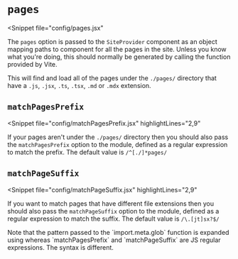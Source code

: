 
# `pages`

<Snippet
  file="config/pages.jsx"
>
  The `pages` option is passed to the `SiteProvider` component as an object
  mapping paths to component for all the pages in the site.  Unless you know
  what you're doing, this should normally be generated by calling the <ViteLink
  path="guide/features.html#glob-import" text="import.meta.glob"/>
  function provided by Vite.

  This will find and load all of the pages under the `./pages/` directory that
  have a `.js`, `.jsx`, `.ts`, `.tsx`, `.md` or `.mdx` extension.
</Snippet>


## `matchPagesPrefix`

<Snippet
  file="config/matchPagesPrefix.jsx"
  highlightLines="2,9"
>
  If your pages aren't under the `./pages/` directory then you should also pass
  the `matchPagesPrefix` option to the <Link to="/configuration/site-provider"
  code="SiteProvider"/> module, defined as a regular expression to match the
  prefix.  The default value is `/^[./]*pages/`
</Snippet>

## `matchPageSuffix`

<Snippet
  file="config/matchPageSuffix.jsx"
  highlightLines="2,9"
>
  If you want to match pages that have different file extensions
  then you should also pass the `matchPageSuffix` option
  to the <Link to="/configuration/site-provider" code="SiteProvider"/>
  module, defined as a regular expression to match the suffix.  The default
  value is `/\.[jt]sx?$/`
</Snippet>

<Warning title="Important Note" className="mar-t-4" border icon="exclamation">
  Note that the pattern passed to the `import.meta.glob` function
  is expanded using <Link href="https://github.com/mrmlnc/fast-glob#pattern-syntax"
  code="fast-glob" targetBlank/> whereas `matchPagesPrefix` and `matchPageSuffix` are
  JS regular expressions.  The syntax is different.
</Warning>
